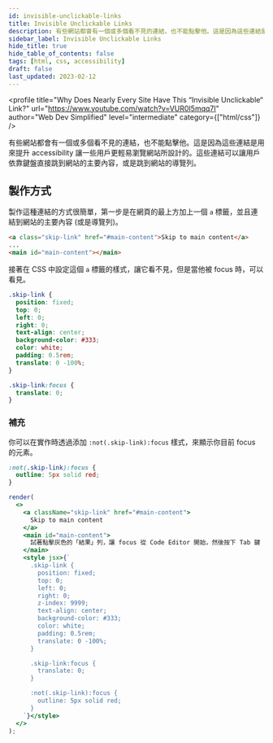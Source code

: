 ```yaml
---
id: invisible-unclickable-links
title: Invisible Unclickable Links
description: 有些網站都會有一個或多個看不見的連結，也不能點擊他。這是因為這些連結是用來提升 accessibility 讓一些用戶更輕易瀏覽網站所設計的。這些連結可以讓用戶依靠鍵盤直接跳到網站的主要內容，或是跳到網站的導覽列。
sidebar_label: Invisible Unclickable Links
hide_title: true
hide_table_of_contents: false
tags: [html, css, accessibility]
draft: false
last_updated: 2023-02-12
---
```


<profile
  title="Why Does Nearly Every Site Have This “Invisible Unclickable“ Link?"
  url="https://www.youtube.com/watch?v=VUR0I5mqq7I"
  author="Web Dev Simplified"
  level="intermediate"
  category={["html/css"]}
/>

有些網站都會有一個或多個看不見的連結，也不能點擊他。這是因為這些連結是用來提升 accessibility 讓一些用戶更輕易瀏覽網站所設計的。這些連結可以讓用戶依靠鍵盤直接跳到網站的主要內容，或是跳到網站的導覽列。

<fig
  src="/img/reading/html-css/2022-09-18-invisible-unclickable-links/amazon.png"
  caption="在 Amazon 按下 Tab 鍵時，會自動跳到一個看不見的連結上，讓用戶可以直接跳到網站的主要內容"
/>

## 製作方式

製作這種連結的方式很簡單，第一步是在網頁的最上方加上一個 `a` 標籤，並且連結到網站的主要內容 (或是導覽列)。

```html
<a class="skip-link" href="#main-content">Skip to main content</a>
...
<main id="main-content"></main>
```

接著在 CSS 中設定這個 `a` 標籤的樣式，讓它看不見，但是當他被 focus 時，可以看見。

```css
.skip-link {
  position: fixed;
  top: 0;
  left: 0;
  right: 0;
  text-align: center;
  background-color: #333;
  color: white;
  padding: 0.5rem;
  translate: 0 -100%;
}

.skip-link:focus {
  translate: 0;
}
```

### 補充

你可以在實作時透過添加 `:not(.skip-link):focus` 樣式，來顯示你目前 focus 的元素。

```css
:not(.skip-link):focus {
  outline: 5px solid red;
}
```

```jsx live noInline
render(
  <>
    <a className="skip-link" href="#main-content">
      Skip to main content
    </a>
    <main id="main-content">
      試著點擊灰色的「結果」列，讓 focus 從 Code Editor 開始，然後按下 Tab 鍵
    </main>
    <style jsx>{`
      .skip-link {
        position: fixed;
        top: 0;
        left: 0;
        right: 0;
        z-index: 9999;
        text-align: center;
        background-color: #333;
        color: white;
        padding: 0.5rem;
        translate: 0 -100%;
      }

      .skip-link:focus {
        translate: 0;
      }

      :not(.skip-link):focus {
        outline: 5px solid red;
      }
    `}</style>
  </>
);
```
